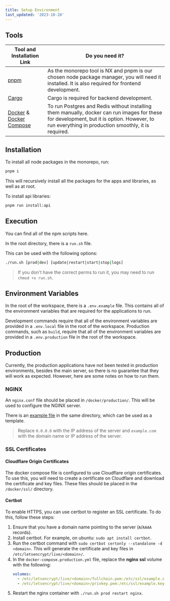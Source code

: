 ```yaml
---
title: Setup Environment
last_updated: '2023-10-28'
---
```


## Tools

| Tool and Installation Link                                                                                     | Do you need it?                                                                                                                                                                                   |
| -------------------------------------------------------------------------------------------------------------- | ------------------------------------------------------------------------------------------------------------------------------------------------------------------------------------------------- |
| [pnpm](https://pnpm.io/installation)                                                                           | As the monorepo tool is NX and pnpm is our chosen node package manager, you will need it installed. It is also required for frontend development.                                                 |
| [Cargo](https://doc.rust-lang.org/cargo/getting-started/installation.html)                                     | Cargo is required for backend development.                                                                                                                                                        |
| [Docker](https://docs.docker.com/engine/install/) & [Docker Compose](https://docs.docker.com/compose/install/) | To run Postgres and Redis without installing them manually, docker can run images for these for development, but it is option. However, to run everything in production smoothly, it is required. |

## Installation

To install all node packages in the monorepo, run:

```bash
pnpm i
```

This will recursively install all the packages for the apps and libraries, as well as at root.

To install api libraries:

```bash
pnpm run install:api
```

## Execution

You can find all of the npm scripts <Link href="/contributing/contributing#npm-scripts">here</Link>.

In the root directory, there is a `run.sh` file.

This can be used with the following options:

```bash
./run.sh [prod|dev] [update|restart|start|stop|logs]
```

> If you don't have the correct perms to run it, you may need to run `chmod +x run.sh`.

## Environment Variables

In the root of the workspace, there is a `.env.example` file. This contains all of the environment variables that are required for the applications to run.

Development commands require that all of the environment variables are provided in a `.env.local` file in the root of the workspace. Production commands, such as `build`, require that all of the environment variables are provided in a `.env.production` file in the root of the workspace.

## Production

Currently, the production applications have not been tested in production environments, besides the main server, so there is no guarantee that they will work as expected. However, here are some notes on how to run them.

### NGINX

An `nginx.conf` file should be placed in `/docker/production/`. This will be used to configure the NGINX server.

There is an [example file](https://github.com/odnlabs/opendevnet/blob/main/docker/production/example.nginx.conf) in the same directory, which can be used as a template.

> Replace `0.0.0.0` with the IP address of the server and `example.com` with the domain name or IP address of the server.

### SSL Certificates

#### Cloudflare Origin Certificates

The docker compose file is configured to use Cloudflare origin certificates. To use this, you will need to create a certificate on Cloudflare and download the certificate and key files. These files should be placed in the `/docker/ssl/` directory.

#### Certbot

To enable HTTPS, you can use certbot to register an SSL certificate. To do this, follow these steps:

1. Ensure that you have a domain name pointing to the server (`A`/`AAAA` records).
2. Install certbot. For example, on ubuntu: `sudo apt install certbot`.
3. Run the certbot command with `sudo certbot certonly --standalone -d <domain>`. This will generate the certificate and key files in `/etc/letsencrypt/live/<domain>/`.
4. In the `docker-compose.production.yml` file, replace the **nginx ssl** volume with the following:
   ```yaml
   volumes:
     - /etc/letsencrypt/live/<domain>/fullchain.pem:/etc/ssl/example.crt:ro
     - /etc/letsencrypt/live/<domain>/privkey.pem:/etc/ssl/example.key:ro
   ```
5. Restart the nginx container with `./run.sh prod restart nginx`.
